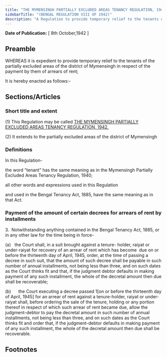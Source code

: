 ```yaml
---
title: "THE MYMENSINGH PARTIALLY EXCLUDED AREAS TENANCY REGULATION, 1942."
sidebarTitle: "(BENGAL REGULATION VIII OF 1942)"
description: "A Regulation to provide temporary relief to the tenants of the partially excluded areas of the district of Mymensingh in respect of the payment by them of arrears of rent."
---
```


**Date of Publication:** [ 8th October,1942 ]

## Preamble

WHEREAS it is expedient to provide temporary relief to the tenants of the partially excluded areas of the district of Mymensingh in respect of the payment by them of arrears of rent;

It is hereby enacted as follows:-

## Sections/Articles

### Short title and extent

(1) This Regulation may be called [THE MYMENSINGH PARTIALLY EXCLUDED AREAS TENANCY REGULATION, 1942.](/act-1332.html "THE MYMENSINGH PARTIALLY EXCLUDED AREAS TENANCY REGULATION, 1942.")

(2) It extends to the partially excluded areas of the district of Mymensingh

### Definitions

In this Regulation-

the word “tenant” has the same meaning as in the Mymensingh Partially Excluded Areas Tenancy Regulation, 1940;

all other words and expressions used in this Regulation

and used in the Bengal Tenancy Act, 1885, have the same meaning as in that Act.

### Payment of the amount of certain decrees for arrears of rent by installments

3.  Notwithstanding anything contained in the Bengal Tenancy Act, 1885, or in any other law for the time being in force-

(a)   the Court shall, in a suit brought against a tenure- holder, raiyat or under-raiyat for recovery of an arrear of rent which has become  due on or before the thirteenth day of April, 1945, order, at the time of passing a decree in such suit, that the amount of such decree shall be payable in such number of annual installments, not being less than three, and on such dates as the Court thinks fit and that, if the judgment debtor defaults in making payment of any such installment, the whole of the decretal amount then due shall be recoverable;

(b)      the Court executing a decree passed 1[on or before the thirteenth day of April, 1945] for an arrear of rent against a tenure-holder, raiyat or under-raiyat shall, before ordering the sale of the tenure, holding or any portion thereof in respect of which such arrear of rent became due, allow the judgment-debtor to pay the decretal amount in such number of annual installments, not being less than three, and on such dates as the Court thinks fit and order that, if the judgment-debtor defaults in making payment of any such installment, the whole of the decretal amount then due shall be recoverable.

## Footnotes
